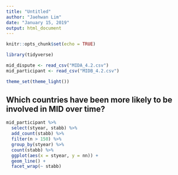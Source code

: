 ```yaml
---
title: "Untitled"
author: "Jaehwan Lim"
date: "January 15, 2019"
output: html_document
---
```


```r
knitr::opts_chunk$set(echo = TRUE)
```

```r
library(tidyverse)

mid_dispute <- read_csv("MIDA_4.2.csv")
mid_participant <- read_csv("MIDB_4.2.csv")

theme_set(theme_light())

```

## Which countries have been more likely to be involved in MID over time?

```r
mid_participant %>% 
  select(styear, stabb) %>% 
  add_count(stabb) %>% 
  filter(n > 150) %>% 
  group_by(styear) %>% 
  count(stabb) %>% 
  ggplot(aes(x = styear, y = nn)) +
  geom_line() +
  facet_wrap(~ stabb)


```

